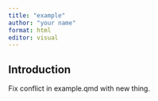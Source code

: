 ```yaml
---
title: "example"
author: "your name"
format: html
editor: visual
---
```


## Introduction

Fix conflict in example.qmd with new thing.
